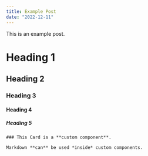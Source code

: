 ```yaml
---
title: Example Post
date: "2022-12-11"
---
```


This is an example post.

# Heading 1

## Heading 2

### Heading 3

#### Heading 4

##### Heading 5

<Card>

    ### This Card is a **custom component**.

    Markdown **can** be used *inside* custom components.

</Card>
